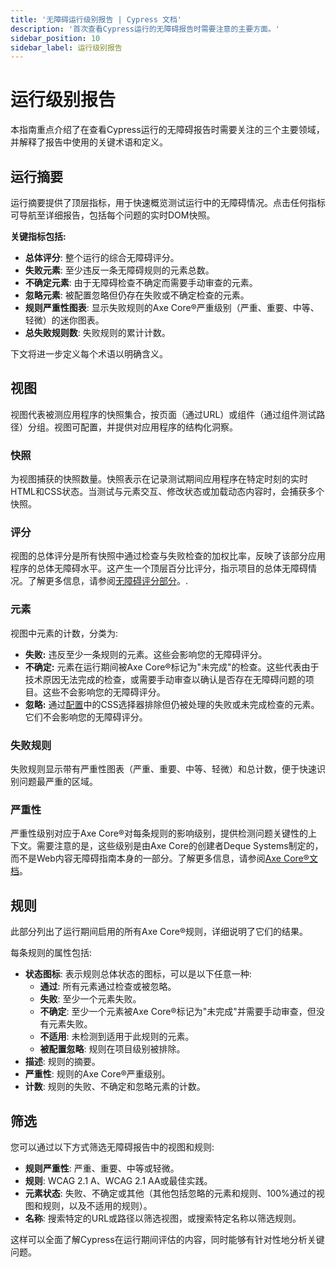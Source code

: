 ```yaml
---
title: '无障碍运行级别报告 | Cypress 文档'
description: '首次查看Cypress运行的无障碍报告时需要注意的主要方面。'
sidebar_position: 10
sidebar_label: 运行级别报告
---
```


<ProductHeading product="accessibility" />

# 运行级别报告

本指南重点介绍了在查看Cypress运行的无障碍报告时需要关注的三个主要领域，并解释了报告中使用的关键术语和定义。

## 运行摘要

<DocsImage
  src="/img/accessibility/core-concepts/cypress-accessibility-summary-metrics.png"
  width="60%"
  alt="标题显示为Cypress无障碍，上方是摘要指标，本文档的正文部分会详细描述这些指标。"
/>

运行摘要提供了顶层指标，用于快速概览测试运行中的无障碍情况。点击任何指标可导航至详细报告，包括每个问题的实时DOM快照。

**关键指标包括:**

- **总体评分**: 整个运行的综合无障碍评分。
- **失败元素**: 至少违反一条无障碍规则的元素总数。
- **不确定元素**: 由于无障碍检查不确定而需要手动审查的元素。
- **忽略元素**: 被配置忽略但仍存在失败或不确定检查的元素。
- **规则严重性图表**: 显示失败规则的Axe Core®严重级别（严重、重要、中等、轻微）的迷你图表。
- **总失败规则数**: 失败规则的累计计数。

下文将进一步定义每个术语以明确含义。

## 视图

视图代表被测应用程序的快照集合，按页面（通过URL）或组件（通过组件测试路径）分组。视图可配置，并提供对应用程序的结构化洞察。

<DocsImage
  src="/img/accessibility/core-concepts/cypress-accessibility-views-dashboard.png"
  alt="Cypress无障碍视图列表，在Cypress Cloud中展示，反映了Cypress Realworld App运行的多个页面上检测到的无障碍规则违规情况。"
/>

### 快照

为视图捕获的快照数量。快照表示在记录测试期间应用程序在特定时刻的实时HTML和CSS状态。当测试与元素交互、修改状态或加载动态内容时，会捕获多个快照。

### 评分

视图的总体评分是所有快照中通过检查与失败检查的加权比率，反映了该部分应用程序的总体无障碍水平。这产生一个顶层百分比评分，指示项目的总体无障碍情况。了解更多信息，请参阅[无障碍评分部分](/accessibility/core-concepts/accessibility-score)。.

### 元素

视图中元素的计数，分类为:

- **失败:** 违反至少一条规则的元素。这些会影响您的无障碍评分。
- **不确定:** 元素在运行期间被Axe Core®标记为"未完成"的检查。这些代表由于技术原因无法完成的检查，或需要手动审查以确认是否存在无障碍问题的项目。这些不会影响您的无障碍评分。
- **忽略:** 通过[配置](/accessibility/configuration/elementfilters)中的CSS选择器排除但仍被处理的失败或未完成检查的元素。它们不会影响您的无障碍评分。

### 失败规则

失败规则显示带有严重性图表（严重、重要、中等、轻微）和总计数，便于快速识别问题最严重的区域。

### 严重性

严重性级别对应于Axe Core®对每条规则的影响级别，提供检测问题关键性的上下文。需要注意的是，这些级别是由Axe Core的创建者Deque Systems制定的，而不是Web内容无障碍指南本身的一部分。了解更多信息，请参阅[Axe Core®文档](https://github.com/dequelabs/axe-core/blob/develop/doc/issue_impact.md)。

## 规则

此部分列出了运行期间启用的所有Axe Core®规则，详细说明了它们的结果。

<DocsImage
  src="/img/accessibility/core-concepts/cypress-accessibility-rules-list.png"
  alt="Cypress无障碍规则列表，显示在此次Cypress Realworld App运行中多个无障碍规则失败的情况。"
/>

每条规则的属性包括:

- **状态图标**: 表示规则总体状态的图标，可以是以下任意一种:
  - **通过**: 所有元素通过检查或被忽略。
  - **失败**: 至少一个元素失败。
  - **不确定**: 至少一个元素被Axe Core®标记为"未完成"并需要手动审查，但没有元素失败。
  - **不适用**: 未检测到适用于此规则的元素。
  - **被配置忽略**: 规则在项目级别被排除。
- **描述**: 规则的摘要。
- **严重性**: 规则的Axe Core®严重级别。
- **计数**: 规则的失败、不确定和忽略元素的计数。

## 筛选

您可以通过以下方式筛选无障碍报告中的视图和规则:

- **规则严重性**: 严重、重要、中等或轻微。
- **规则**: WCAG 2.1 A、WCAG 2.1 AA或最佳实践。
- **元素状态**: 失败、不确定或其他（其他包括忽略的元素和规则、100%通过的视图和规则，以及不适用的规则）。
- **名称**: 搜索特定的URL或路径以筛选视图，或搜索特定名称以筛选规则。

这样可以全面了解Cypress在运行期间评估的内容，同时能够有针对性地分析关键问题。

<DocsImage
  src="/img/accessibility/core-concepts/cypress-accessibility-filter-views-and-rules.png"
  alt="Cypress无障碍下拉筛选器，显示规则严重性、规则、元素状态以及搜索栏"
/>
